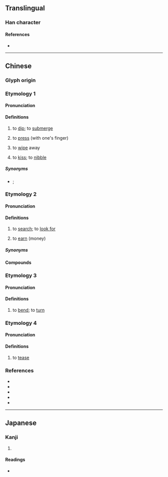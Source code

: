 {{also|揾}}
{{character info}}
==Translingual==

===Han character===
{{Han char|rn=64|rad=手|as=10|sn=13|four=56017|canj=QWOT|ids=⿰扌𥁕}}

====References====
* {{Han ref|kx=0448.160|dkj=12520|dj=0799.100|hdz=31932.051|uh=6435|ud=25653|bh=DDAF|bd=56751}}

----

==Chinese==

===Glyph origin===
{{Han etym|揾}}

===Etymology 1===
{{zh-forms|s=揾}}

====Pronunciation====
{{zh-pron
|m=wèn
|c=wan3,man5
|h=pfs=vun
|mn=ùn
|mc=2+1
|oc=1+2
|cat=v
}}

====Definitions====
{{zh-hanzi}}

# {{lb|zh|literary|or|Hakka|Min Nan}} to [[dip]]; to [[submerge]] {{gloss|in [[sauce]], [[ink]], etc.}}
#: {{zh-x|搵 豆油|to '''dip''' in soy sauce|MN}}
# {{lb|zh|literary}} to [[press]] (with one's finger)
# {{lb|zh|literary}} to [[wipe]] away
# {{lb|zh|literary}} to [[kiss]]; to [[nibble]]

=====Synonyms=====
* {{sense|to dip}} {{zh-l|蘸}}; {{q|Min Nan}} {{zh-l|滒}}

===Etymology 2===
{{zh-forms|s=揾}}

====Pronunciation====
{{zh-pron
|c=wan2
|c-t=vun2
|cat=v
}}

====Definitions====
{{zh-hanzi}} {{tlb|zh|Cantonese}}

# to [[search]]; to [[look for]]
#: {{zh-x|我 搵 到 鎖匙{si4} 喇。|I '''found''' my keys.|C}}
#: {{zh-x|搵 唔 到 工|unable to '''find''' a job|C}}
#: {{zh-x|搵 緊 佢 副 眼鏡|'''look'''ing for their glasses|C}}
#: {{zh-x|叫 佢 唔好 再 搵 我|ask them not to try to '''contact''' me ever again|C}}
# to [[earn]] (money)
#: {{zh-x|搵 外快|to '''earn''' extra money|C}}

=====Synonyms=====
{{zh-dial|找}}

====Compounds====
{{zh-der|搵工|搵銀|搵錢|搵食|搵笨|搵丁|搵朝唔得晩|搵兩餐|搵嚟|搵老襯|搵米路|搵世界|搵周公|搵腳|搵著數/揾着数|搵嘢做|搵路|搵佬|搵窿捐}}

===Etymology 3===
{{zh-forms|s=揾}}

====Pronunciation====
{{zh-pron
|h=pfs=vut
|cat=v
}}

====Definitions====
{{zh-hanzi}}

# {{lb|zh|Hakka}} to [[bend]]; to [[turn]]

===Etymology 4===
{{zh-forms|s=揾}}

====Pronunciation====
{{zh-pron
|m=wù
|mc=3
|oc=3
|cat=v
}}

====Definitions====
{{zh-hanzi}}

# {{zh-obsolete}} to [[tease]]

===References===
* {{R:twedu|B01377}}
* {{R:yue:mfccd}}
* {{thcwda|492}}
* {{R:hak:DFTH|15278}} <!--vut-->
* {{R:hak:DFTH|15279}} <!--vun-->

----

==Japanese==

===Kanji===
{{ja-kanji|grade=|rs=手10}}

# {{rfdef|ja|sort=手10}}

====Readings====
* {{ja-readings|on=[[おん]] (on)|kun=[[しずむ]] (shizumu), [[おさえる]] (osaeru)}}